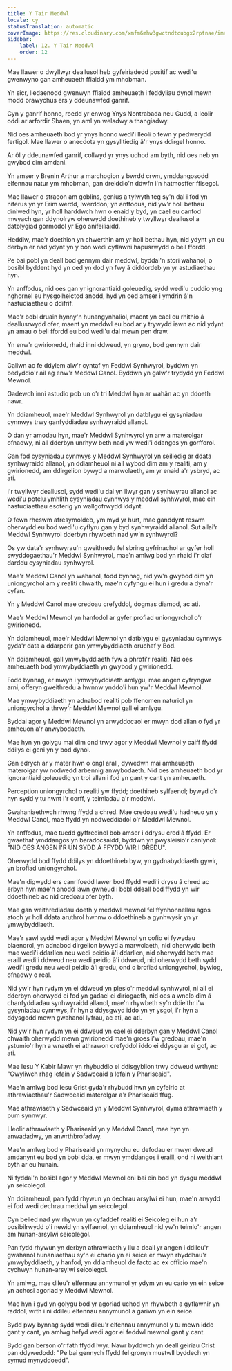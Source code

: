 ```yaml
---
title: Y Tair Meddwl
locale: cy
statusTranslation: automatic
coverImage: https://res.cloudinary.com/xmfm6mhw3gwctndtcubgx2rptnae/image/upload/v1741354419/small_cover_la_gran_rebelion_28716e29d2.webp
sidebar:
    label: 12. Y Tair Meddwl
    order: 12
---
```

Mae llawer o dwyllwyr deallusol heb gyfeiriadedd positif ac wedi'u gwenwyno gan amheuaeth ffiaidd ym mhobman.

Yn sicr, lledaenodd gwenwyn ffiaidd amheuaeth i feddyliau dynol mewn modd brawychus ers y ddeunawfed ganrif.

Cyn y ganrif honno, roedd yr enwog Ynys Nontrabada neu Gudd, a leolir oddi ar arfordir Sbaen, yn aml yn weladwy a thangiadwy.

Nid oes amheuaeth bod yr ynys honno wedi'i lleoli o fewn y pedwerydd fertigol. Mae llawer o anecdota yn gysylltiedig â'r ynys ddirgel honno.

Ar ôl y ddeunawfed ganrif, collwyd yr ynys uchod am byth, nid oes neb yn gwybod dim amdani.

Yn amser y Brenin Arthur a marchogion y bwrdd crwn, ymddangosodd elfennau natur ym mhobman, gan dreiddio'n ddwfn i'n hatmosffer ffisegol.

Mae llawer o straeon am goblins, genius a tylwyth teg sy'n dal i fod yn niferus yn yr Erim werdd, Iwerddon; yn anffodus, nid yw'r holl bethau diniwed hyn, yr holl harddwch hwn o enaid y byd, yn cael eu canfod mwyach gan ddynolryw oherwydd doethineb y twyllwyr deallusol a datblygiad gormodol yr Ego anifeiliaidd.

Heddiw, mae'r doethion yn chwerthin am yr holl bethau hyn, nid ydynt yn eu derbyn er nad ydynt yn y bôn wedi cyflawni hapusrwydd o bell ffordd.

Pe bai pobl yn deall bod gennym dair meddwl, byddai'n stori wahanol, o bosibl byddent hyd yn oed yn dod yn fwy â diddordeb yn yr astudiaethau hyn.

Yn anffodus, nid oes gan yr ignorantiaid goleuedig, sydd wedi'u cuddio yng nghornel eu hysgolheictod anodd, hyd yn oed amser i ymdrin â'n hastudiaethau o ddifrif.

Mae'r bobl druain hynny'n hunangynhaliol, maent yn cael eu rhithio â deallusrwydd ofer, maent yn meddwl eu bod ar y trywydd iawn ac nid ydynt yn amau ​​o bell ffordd eu bod wedi'u dal mewn pen draw.

Yn enw'r gwirionedd, rhaid inni ddweud, yn gryno, bod gennym dair meddwl.

Gallwn ac fe ddylem alw'r cyntaf yn Feddwl Synhwyrol, byddwn yn bedyddio'r ail ag enw'r Meddwl Canol. Byddwn yn galw'r trydydd yn Feddwl Mewnol.

Gadewch inni astudio pob un o'r tri Meddwl hyn ar wahân ac yn ddoeth nawr.

Yn ddiamheuol, mae'r Meddwl Synhwyrol yn datblygu ei gysyniadau cynnwys trwy ganfyddiadau synhwyraidd allanol.

O dan yr amodau hyn, mae'r Meddwl Synhwyrol yn arw a materolgar ofnadwy, ni all dderbyn unrhyw beth nad yw wedi'i ddangos yn gorfforol.

Gan fod cysyniadau cynnwys y Meddwl Synhwyrol yn seiliedig ar ddata synhwyraidd allanol, yn ddiamheuol ni all wybod dim am y realiti, am y gwirionedd, am ddirgelion bywyd a marwolaeth, am yr enaid a'r ysbryd, ac ati.

I'r twyllwyr deallusol, sydd wedi'u dal yn llwyr gan y synhwyrau allanol ac wedi'u potelu ymhlith cysyniadau cynnwys y meddwl synhwyrol, mae ein hastudiaethau esoterig yn wallgofrwydd iddynt.

O fewn rheswm afresymoldeb, ym myd yr hurt, mae ganddynt reswm oherwydd eu bod wedi'u cyflyru gan y byd synhwyraidd allanol. Sut allai'r Meddwl Synhwyrol dderbyn rhywbeth nad yw'n synhwyrol?

Os yw data'r synhwyrau'n gweithredu fel sbring gyfrinachol ar gyfer holl swyddogaethau'r Meddwl Synhwyrol, mae'n amlwg bod yn rhaid i'r olaf darddu cysyniadau synhwyrol.

Mae'r Meddwl Canol yn wahanol, fodd bynnag, nid yw'n gwybod dim yn uniongyrchol am y realiti chwaith, mae'n cyfyngu ei hun i gredu a dyna'r cyfan.

Yn y Meddwl Canol mae credoau crefyddol, dogmas diamod, ac ati.

Mae'r Meddwl Mewnol yn hanfodol ar gyfer profiad uniongyrchol o'r gwirionedd.

Yn ddiamheuol, mae'r Meddwl Mewnol yn datblygu ei gysyniadau cynnwys gyda'r data a ddarperir gan ymwybyddiaeth oruchaf y Bod.

Yn ddiamheuol, gall ymwybyddiaeth fyw a phrofi'r realiti. Nid oes amheuaeth bod ymwybyddiaeth yn gwybod y gwirionedd.

Fodd bynnag, er mwyn i ymwybyddiaeth amlygu, mae angen cyfryngwr arni, offeryn gweithredu a hwnnw ynddo'i hun yw'r Meddwl Mewnol.

Mae ymwybyddiaeth yn adnabod realiti pob ffenomen naturiol yn uniongyrchol a thrwy'r Meddwl Mewnol gall ei amlygu.

Byddai agor y Meddwl Mewnol yn arwyddocaol er mwyn dod allan o fyd yr amheuon a'r anwybodaeth.

Mae hyn yn golygu mai dim ond trwy agor y Meddwl Mewnol y caiff ffydd ddilys ei geni yn y bod dynol.

Gan edrych ar y mater hwn o ongl arall, dywedwn mai amheuaeth materolgar yw nodwedd arbennig anwybodaeth. Nid oes amheuaeth bod yr ignorantiaid goleuedig yn troi allan i fod yn gant y cant yn amheuaeth.

Perception uniongyrchol o realiti yw ffydd; doethineb sylfaenol; bywyd o'r hyn sydd y tu hwnt i'r corff, y teimladau a'r meddwl.

Gwahaniaethwch rhwng ffydd a chred. Mae credoau wedi'u hadneuo yn y Meddwl Canol, mae ffydd yn nodweddiadol o'r Meddwl Mewnol.

Yn anffodus, mae tuedd gyffredinol bob amser i ddrysu cred â ffydd. Er gwaethaf ymddangos yn baradocsaidd, byddwn yn pwysleisio'r canlynol: "NID OES ANGEN I'R UN SYDD Â FFYDD WIR I GREDU".

Oherwydd bod ffydd ddilys yn ddoethineb byw, yn gydnabyddiaeth gywir, yn brofiad uniongyrchol.

Mae'n digwydd ers canrifoedd lawer bod ffydd wedi'i drysu â chred ac erbyn hyn mae'n anodd iawn gwneud i bobl ddeall bod ffydd yn wir ddoethineb ac nid credoau ofer byth.

Mae gan weithrediadau doeth y meddwl mewnol fel ffynhonnellau agos atoch yr holl ddata aruthrol hwnnw o ddoethineb a gynhwysir yn yr ymwybyddiaeth.

Mae'r sawl sydd wedi agor y Meddwl Mewnol yn cofio ei fywydau blaenorol, yn adnabod dirgelion bywyd a marwolaeth, nid oherwydd beth mae wedi'i ddarllen neu wedi peidio â'i ddarllen, nid oherwydd beth mae eraill wedi'i ddweud neu wedi peidio â'i ddweud, nid oherwydd beth sydd wedi'i gredu neu wedi peidio â'i gredu, ond o brofiad uniongyrchol, bywiog, ofnadwy o real.

Nid yw'r hyn rydym yn ei ddweud yn plesio'r meddwl synhwyrol, ni all ei dderbyn oherwydd ei fod yn gadael ei diriogaeth, nid oes a wnelo dim â chanfyddiadau synhwyraidd allanol, mae'n rhywbeth sy'n ddieithr i'w gysyniadau cynnwys, i'r hyn a ddysgwyd iddo yn yr ysgol, i'r hyn a ddysgodd mewn gwahanol lyfrau, ac ati, ac ati.

Nid yw'r hyn rydym yn ei ddweud yn cael ei dderbyn gan y Meddwl Canol chwaith oherwydd mewn gwirionedd mae'n groes i'w gredoau, mae'n ystumio'r hyn a wnaeth ei athrawon crefyddol iddo ei ddysgu ar ei gof, ac ati.

Mae Iesu Y Kabir Mawr yn rhybuddio ei ddisgyblion trwy ddweud wrthynt: "Gwyliwch rhag lefain y Sadwceaid a lefain y Phariseaid".

Mae'n amlwg bod Iesu Grist gyda'r rhybudd hwn yn cyfeirio at athrawiaethau'r Sadwceaid materolgar a'r Phariseaid ffug.

Mae athrawiaeth y Sadwceaid yn y Meddwl Synhwyrol, dyma athrawiaeth y pum synnwyr.

Lleolir athrawiaeth y Phariseaid yn y Meddwl Canol, mae hyn yn anwadadwy, yn anwrthbrofadwy.

Mae'n amlwg bod y Phariseaid yn mynychu eu defodau er mwyn dweud amdanynt eu bod yn bobl dda, er mwyn ymddangos i eraill, ond ni weithiant byth ar eu hunain.

Ni fyddai'n bosibl agor y Meddwl Mewnol oni bai ein bod yn dysgu meddwl yn seicolegol.

Yn ddiamheuol, pan fydd rhywun yn dechrau arsylwi ei hun, mae'n arwydd ei fod wedi dechrau meddwl yn seicolegol.

Cyn belled nad yw rhywun yn cyfaddef realiti ei Seicoleg ei hun a'r posibilrwydd o'i newid yn sylfaenol, yn ddiamheuol nid yw'n teimlo'r angen am hunan-arsylwi seicolegol.

Pan fydd rhywun yn derbyn athrawiaeth y llu a deall yr angen i ddileu'r gwahanol hunaniaethau sy'n ei chario yn ei seice er mwyn rhyddhau'r ymwybyddiaeth, y hanfod, yn ddiamheuol de facto ac ex officio mae'n cychwyn hunan-arsylwi seicolegol.

Yn amlwg, mae dileu'r elfennau annymunol yr ydym yn eu cario yn ein seice yn achosi agoriad y Meddwl Mewnol.

Mae hyn i gyd yn golygu bod yr agoriad uchod yn rhywbeth a gyflawnir yn raddol, wrth i ni ddileu elfennau annymunol a gariwn yn ein seice.

Bydd pwy bynnag sydd wedi dileu'r elfennau annymunol y tu mewn iddo gant y cant, yn amlwg hefyd wedi agor ei feddwl mewnol gant y cant.

Bydd gan berson o'r fath ffydd lwyr. Nawr byddwch yn deall geiriau Crist pan ddywedodd: "Pe bai gennych ffydd fel gronyn mustwll byddech yn symud mynyddoedd".

